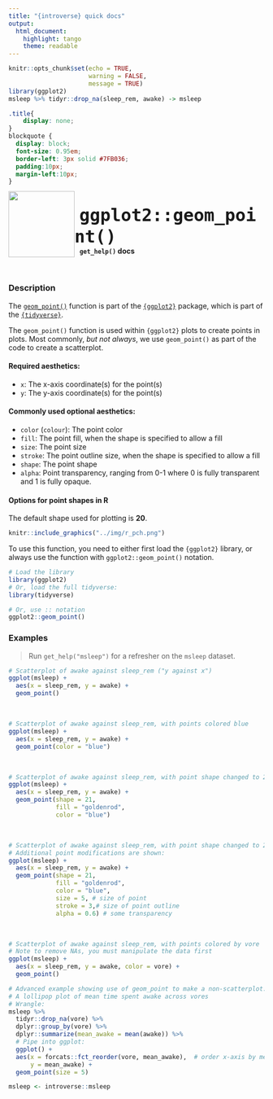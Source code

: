 ```yaml
---
title: "{introverse} quick docs"
output: 
  html_document:
    highlight: tango
    theme: readable
---
```



```r
knitr::opts_chunk$set(echo = TRUE, 
                      warning = FALSE, 
                      message = TRUE)
library(ggplot2)
msleep %>% tidyr::drop_na(sleep_rem, awake) -> msleep
```

```css
.title{
    display: none;
}
blockquote {
  display: block;
  font-size: 0.95em;
  border-left: 3px solid #7FB036;
  padding:10px;
  margin-left:10px;
}
```

<div>
<br>
 <img src = "logo.png" style = "float:left;height:130px;margin-top:-20px;">
 <span style = "font-weight:bold;font-size:40px;"> 
  &nbsp;<code>ggplot2::geom_point()</code>
 </span>
 <br>
 <b>&nbsp;&nbsp;&nbsp;<code>get_help()</code> docs</b>
</div>
<br>

### Description

The [`geom_point()`](https://ggplot2.tidyverse.org/reference/geom_point.html) function is part of the [`{ggplot2}`](https://ggplot2.tidyverse.org/) package, which is part of the [`{tidyverse}`](https://www.tidyverse.org/).

The `geom_point()` function is used within `{ggplot2}` plots to create points in plots. Most commonly, _but not always_, we use `geom_point()` as part of the code to create a scatterplot. 

#### Required aesthetics:

+ `x`: The x-axis coordinate(s) for the point(s)
+ `y`: The y-axis coordinate(s) for the point(s)


#### Commonly used optional aesthetics:

+ `color` (`colour`): The point color
+ `fill`: The point fill, when the shape is specified to allow a fill 
+ `size`: The point size
+ `stroke`: The point outline size, when the shape is specified to allow a fill 
+ `shape`: The point shape
+ `alpha`: Point transparency, ranging from 0-1 where 0 is fully transparent and 1 is fully opaque.


#### Options for point shapes in R

The default shape used for plotting is **20**.

```r
knitr::include_graphics("../img/r_pch.png")
```



<!-- Add the following if the topic is a function that does NOT come with base R, and uncomment/fill in the subsequent multiline HTML comment: -->
To use this function, you need to either first load the `{ggplot2}` library, or always use the function with `ggplot2::geom_point()` notation.

```r
# Load the library
library(ggplot2)
# Or, load the full tidyverse:
library(tidyverse)

# Or, use :: notation
ggplot2::geom_point()
```



### Examples

> Run `get_help("msleep")` for a refresher on the `msleep` dataset.

```r
# Scatterplot of awake against sleep_rem ("y against x")
ggplot(msleep) + 
  aes(x = sleep_rem, y = awake) + 
  geom_point()
```

<br>

```r
# Scatterplot of awake against sleep_rem, with points colored blue
ggplot(msleep) + 
  aes(x = sleep_rem, y = awake) + 
  geom_point(color = "blue")
```

<br>

```r
# Scatterplot of awake against sleep_rem, with point shape changed to 21 to allow for color and fill
ggplot(msleep) + 
  aes(x = sleep_rem, y = awake) + 
  geom_point(shape = 21, 
             fill = "goldenrod", 
             color = "blue")
```

<br>

```r
# Scatterplot of awake against sleep_rem, with point shape changed to 21 to allow for color and fill
# Additional point modifications are shown:
ggplot(msleep) + 
  aes(x = sleep_rem, y = awake) + 
  geom_point(shape = 21, 
             fill = "goldenrod", 
             color = "blue", 
             size = 5, # size of point
             stroke = 3,# size of point outline
             alpha = 0.6) # some transparency
```

<br>
```r
# Scatterplot of awake against sleep_rem, with points colored by vore
# Note to remove NAs, you must manipulate the data first
ggplot(msleep) + 
  aes(x = sleep_rem, y = awake, color = vore) + 
  geom_point()
```



```r
# Advanced example showing use of geom_point to make a non-scatterplot.
# A lollipop plot of mean time spent awake across vores
# Wrangle:
msleep %>%
  tidyr::drop_na(vore) %>%
  dplyr::group_by(vore) %>%
  dplyr::summarize(mean_awake = mean(awake)) %>%
  # Pipe into ggplot:
  ggplot() + 
  aes(x = forcats::fct_reorder(vore, mean_awake),  # order x-axis by mean_awake value
      y = mean_awake) +
  geom_point(size = 5)
```


```r
msleep <- introverse::msleep
```